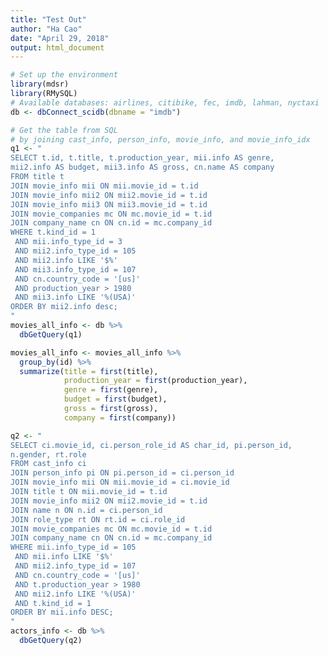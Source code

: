 ```yaml
---
title: "Test Out"
author: "Ha Cao"
date: "April 29, 2018"
output: html_document
---
```

```r
# Set up the environment
library(mdsr)
library(RMySQL)
# Available databases: airlines, citibike, fec, imdb, lahman, nyctaxi
db <- dbConnect_scidb(dbname = "imdb")
```

```r
# Get the table from SQL
# by joining cast_info, person_info, movie_info, and movie_info_idx
q1 <- "
SELECT t.id, t.title, t.production_year, mii.info AS genre,
mii2.info AS budget, mii3.info AS gross, cn.name AS company
FROM title t 
JOIN movie_info mii ON mii.movie_id = t.id
JOIN movie_info mii2 ON mii2.movie_id = t.id
JOIN movie_info mii3 ON mii3.movie_id = t.id
JOIN movie_companies mc ON mc.movie_id = t.id
JOIN company_name cn ON cn.id = mc.company_id
WHERE t.kind_id = 1
 AND mii.info_type_id = 3
 AND mii2.info_type_id = 105
 AND mii2.info LIKE '$%'
 AND mii3.info_type_id = 107
 AND cn.country_code = '[us]'
 AND production_year > 1980
 AND mii3.info LIKE '%(USA)'
ORDER BY mii2.info desc;
"
movies_all_info <- db %>%
  dbGetQuery(q1)
```

```r
movies_all_info <- movies_all_info %>%
  group_by(id) %>%
  summarize(title = first(title),
            production_year = first(production_year),
            genre = first(genre),
            budget = first(budget),
            gross = first(gross),
            company = first(company))
```

```r
q2 <- "
SELECT ci.movie_id, ci.person_role_id AS char_id, pi.person_id, 
n.gender, rt.role 
FROM cast_info ci
JOIN person_info pi ON pi.person_id = ci.person_id
JOIN movie_info mii ON mii.movie_id = ci.movie_id
JOIN title t ON mii.movie_id = t.id
JOIN movie_info mii2 ON mii2.movie_id = t.id
JOIN name n ON n.id = ci.person_id
JOIN role_type rt ON rt.id = ci.role_id
JOIN movie_companies mc ON mc.movie_id = t.id
JOIN company_name cn ON cn.id = mc.company_id
WHERE mii.info_type_id = 105
 AND mii.info LIKE '$%'
 AND mii2.info_type_id = 107
 AND cn.country_code = '[us]'
 AND t.production_year > 1980
 AND mii2.info LIKE '%(USA)'
 AND t.kind_id = 1
ORDER BY mii.info DESC;
"
actors_info <- db %>%
  dbGetQuery(q2)
```

